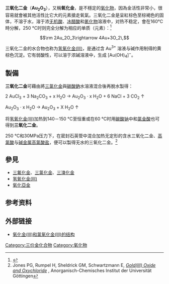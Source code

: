 {{Chembox
|   Name = 三氧化二金
|   ImageFile = Kristallstruktur Gold(III)-oxid.png
| IUPACName = Gold(III) oxide
|   OtherNames = 氧化金、氧化金(Ⅲ)
|Section1={{Chembox Identifiers
| CASNo_Ref = {{cascite|correct|??}}
| CASNo = 1303-58-8
| PubChem = 164805 
| SMILES =

  }}
|Section2 = {{Chembox Properties
|   Formula = Au<sub>2</sub>O<sub>3</sub>
|   MolarMass = 441.93
|   Appearance = 紅棕色[[固體|固體]]
|   Density = 3.6 g/cm<sup>3</sup>
|   Solubility = 不溶於水，但可溶於[[鹽酸|鹽酸]]或[[硝酸|硝酸]]
  }}
}}
'''三氧化二金'''（'''Au<sub>2</sub>O<sub>3</sub>'''），又稱'''氧化金'''，是不穩定的[[氧化物|氧化物]]，因為金活性非常小，很容易就會被其他活性比它大的元素搶走氧氣。三氧化二金是呈紅棕色至棕褐色的固体，不溶于水，溶于浓[[无机酸|无机酸]]、[[冰醋酸|冰醋酸]]和[[氰化物|氰化物]]溶液中，对热不稳定，會在160℃時分解，250 °C时则完全分解为相应的单质（元素）：<ref name = "Greenwood"> {{Greenwood&Earnshaw}}</ref>
:<math>\rm 2Au_2O_3\rightarrow 4Au+3O_2\,</math>

三氧化二金的水合物也称为[[氢氧化金|氢氧化金(Ⅲ)]]，是通过含 Au<sup>3+</sup> 溶液与碱作用制得的黄棕色沉淀。它有弱酸性，可以溶于浓碱溶液中，生成 [Au(OH)<sub>4</sub>]<sup>−</sup>。

== 製備 ==

'''三氧化二金'''可藉由將[[三氯化金|三氯化金]]與[[碳酸鈉|碳酸鈉]]水溶液混合後再脫水製得：

2 AuCl<sub>3</sub> + 3 Na<sub>2</sub>CO<sub>3</sub> + x H<sub>2</sub>O → Au<sub>2</sub>O<sub>3</sub> ‧ x H<sub>2</sub>O + 6 NaCl + 3 CO<sub>2</sub> ↑

Au<sub>2</sub>O<sub>3</sub> ‧ x H<sub>2</sub>O → Au<sub>2</sub>O<sub>3</sub> + X H<sub>2</sub>O ↑

将[[氢氧化金|氢氧化金(Ⅲ)]]加热到140－150 °C至恒重或在60 °C时用[[碳酸钠|碳酸钠]]中和[[氯金酸|氯金酸]]也可得到'''三氧化二金'''。

250 °C和30MPa压力下，在密封石英管中混合加热无定形的含水三氧化二金、[[高氯酸|高氯酸]]与[[碱金属|碱金属]][[高氯酸盐|高氯酸盐]]，便可以製得无水的三氧化二金。<ref>Jones PG, Rumpel H, Sheldrick GM, Schwartzmann E, [http://www.goldbulletin.org/assets/file/goldbulletin/downloads/Jones_2_13.pdf ''Gold(III) Oxide and Oxychloride''] {{Wayback|url=http://www.goldbulletin.org/assets/file/goldbulletin/downloads/Jones_2_13.pdf |date=20110719202136 }}, Anorganisch-Chemisches Institut der Universität Göttingen</ref>

== 參見 ==
*[[三氟化金|三氟化金]]、[[三氯化金|三氯化金]]、[[三溴化金|三溴化金]]
*[[氫氧化金|氢氧化金(III)]]
*[[氧化亞金|氧化亞金]]

== 参考资料 ==
{{reflist}}
== 外部链接 ==
*[http://www.goldbulletin.org/assets/file/goldbulletin/downloads/Jones_2_13.pdf 氧化金(Ⅲ)和氯氧化金(Ⅲ)的结构]{{Wayback|url=http://www.goldbulletin.org/assets/file/goldbulletin/downloads/Jones_2_13.pdf |date=20110719202136 }}

{{金化合物}} 
{{氧化物}}
{{inorganic-compound-stub}}

[[Category:三价金化合物|Category:三价金化合物]]
[[Category:氧化物|Category:氧化物]]